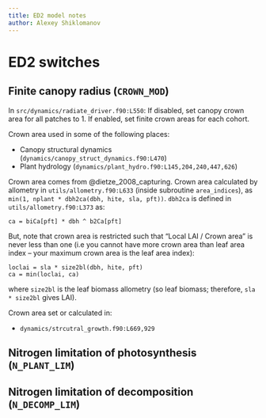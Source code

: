 ```yaml
---
title: ED2 model notes
author: Alexey Shiklomanov
---
```


# ED2 switches

## Finite canopy radius (`CROWN_MOD`)

In `src/dynamics/radiate_driver.f90:L550`:
If disabled, set canopy crown area for all patches to 1.
If enabled, set finite crown areas for each cohort.

Crown area used in some of the following places:

- Canopy structural dynamics (`dynamics/canopy_struct_dynamics.f90:L470`)
- Plant hydrology (`dynamics/plant_hydro.f90:L145,204,240,447,626`)

Crown area comes from @dietze_2008_capturing.
Crown area calculated by allometry in `utils/allometry.f90:L633` (inside subroutine `area_indices`), as `min(1, nplant * dbh2ca(dbh, hite, sla, pft))`.
`dbh2ca` is defined in `utils/allometry.f90:L373` as:

```
ca = biCa[pft] * dbh ^ b2Ca[pft]
```

But, note that crown area is restricted such that "Local LAI / Crown area" is never less than one (i.e you cannot have more crown area than leaf area index -- your maximum crown area is the leaf area index):

```
loclai = sla * size2bl(dbh, hite, pft)
ca = min(loclai, ca)
```

where `size2bl` is the leaf biomass allometry (so leaf biomass; therefore, `sla * size2bl` gives LAI).

Crown area set or calculated in:
 
- `dynamics/strcutral_growth.f90:L669,929`

## Nitrogen limitation of photosynthesis (`N_PLANT_LIM`)

## Nitrogen limitation of decomposition (`N_DECOMP_LIM`)
